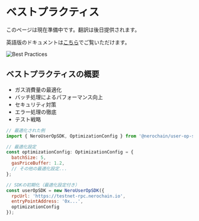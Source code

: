 # ベストプラクティス

このページは現在準備中です。翻訳は後日提供されます。

英語版のドキュメントは[こちら](/en/developer-tools/user-op-sdk/best-practices)でご覧いただけます。

<div className="flex justify-center my-8">
  <img src="/assets/best-practices.png" alt="Best Practices" className="rounded-lg shadow-md max-w-full" />
</div>

## ベストプラクティスの概要

- ガス消費量の最適化
- バッチ処理によるパフォーマンス向上
- セキュリティ対策
- エラー処理の徹底
- テスト戦略

```javascript
// 最適化された例
import { NeroUserOpSDK, OptimizationConfig } from '@nerochain/user-op-sdk';

// 最適化設定
const optimizationConfig: OptimizationConfig = {
  batchSize: 5,
  gasPriceBuffer: 1.2,
  // その他の最適化設定...
};

// SDKの初期化（最適化設定付き）
const userOpSDK = new NeroUserOpSDK({
  rpcUrl: 'https://testnet-rpc.nerochain.io',
  entryPointAddress: '0x...',
  optimizationConfig
});
``` 